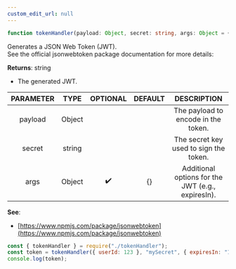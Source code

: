 ```yaml
---
custom_edit_url: null
---
```


```ts
function tokenHandler(payload: Object, secret: string, args: Object = {})
```

<div>

</div>

Generates a JSON Web Token (JWT).<br />  See the official jsonwebtoken package documentation for more details:

**Returns**: string
- The generated JWT.

|PARAMETER|TYPE|OPTIONAL|DEFAULT|DESCRIPTION|
|:---:|:---:|:---:|:---:|:---:|
|payload|Object|||The payload to encode in the token.|
|secret|string|||The secret key used to sign the token.|
|args|Object|✔️|{}|Additional options for the JWT (e.g., expiresIn).|

**See**:
- [https://www.npmjs.com/package/jsonwebtoken](https://www.npmjs.com/package/jsonwebtoken)
```js
const { tokenHandler } = require("./tokenHandler");
const token = tokenHandler({ userId: 123 }, "mySecret", { expiresIn: "1h" });
console.log(token);
```

